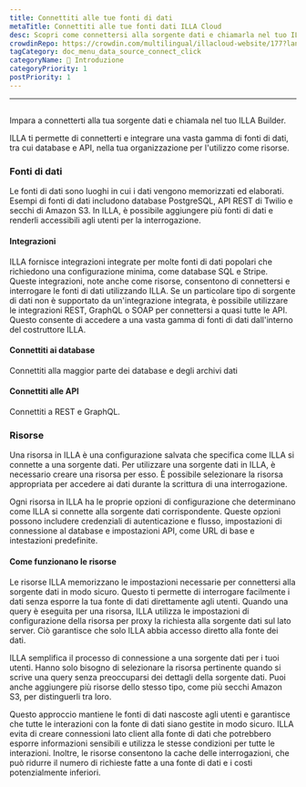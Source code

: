 ```yaml
---
title: Connettiti alle tue fonti di dati
metaTitle: Connettiti alle tue fonti dati ILLA Cloud
desc: Scopri come connettersi alla sorgente dati e chiamarla nel tuo ILLA Builder per accedere e manipolare i dati nelle tue applicazioni.
crowdinRepo: https://crowdin.com/multilingual/illacloud-website/177?languages=it&filter=basic&value=0
tagCategory: doc_menu_data_source_connect_click
categoryName: 👋 Introduzione
categoryPriority: 1
postPriority: 1
---
```


* * *

## <h2 hidden>Connettiti alle tue fonti di dati (Azione)</h2>

Impara a connetterti alla tua sorgente dati e chiamala nel tuo ILLA Builder.

ILLA ti permette di connetterti e integrare una vasta gamma di fonti di dati, tra cui database e API, nella tua organizzazione per l'utilizzo come risorse.

### Fonti di dati

Le fonti di dati sono luoghi in cui i dati vengono memorizzati ed elaborati. Esempi di fonti di dati includono database PostgreSQL, API REST di Twilio e secchi di Amazon S3. In ILLA, è possibile aggiungere più fonti di dati e renderli accessibili agli utenti per la interrogazione.

#### Integrazioni

ILLA fornisce integrazioni integrate per molte fonti di dati popolari che richiedono una configurazione minima, come database SQL e Stripe. Queste integrazioni, note anche come risorse, consentono di connettersi e interrogare le fonti di dati utilizzando ILLA. Se un particolare tipo di sorgente di dati non è supportato da un'integrazione integrata, è possibile utilizzare le integrazioni REST, GraphQL o SOAP per connettersi a quasi tutte le API. Questo consente di accedere a una vasta gamma di fonti di dati dall'interno del costruttore ILLA.

#### Connettiti ai database

Connettiti alla maggior parte dei database e degli archivi dati

#### Connettiti alle API

Connettiti a REST e GraphQL.

### Risorse

Una risorsa in ILLA è una configurazione salvata che specifica come ILLA si connette a una sorgente dati. Per utilizzare una sorgente dati in ILLA, è necessario creare una risorsa per esso. È possibile selezionare la risorsa appropriata per accedere ai dati durante la scrittura di una interrogazione.

Ogni risorsa in ILLA ha le proprie opzioni di configurazione che determinano come ILLA si connette alla sorgente dati corrispondente. Queste opzioni possono includere credenziali di autenticazione e flusso, impostazioni di connessione al database e impostazioni API, come URL di base e intestazioni predefinite.

#### Come funzionano le risorse

Le risorse ILLA memorizzano le impostazioni necessarie per connettersi alla sorgente dati in modo sicuro. Questo ti permette di interrogare facilmente i dati senza esporre la tua fonte di dati direttamente agli utenti. Quando una query è eseguita per una risorsa, ILLA utilizza le impostazioni di configurazione della risorsa per proxy la richiesta alla sorgente dati sul lato server. Ciò garantisce che solo ILLA abbia accesso diretto alla fonte dei dati.

ILLA semplifica il processo di connessione a una sorgente dati per i tuoi utenti. Hanno solo bisogno di selezionare la risorsa pertinente quando si scrive una query senza preoccuparsi dei dettagli della sorgente dati. Puoi anche aggiungere più risorse dello stesso tipo, come più secchi Amazon S3, per distinguerli tra loro.

Questo approccio mantiene le fonti di dati nascoste agli utenti e garantisce che tutte le interazioni con la fonte di dati siano gestite in modo sicuro. ILLA evita di creare connessioni lato client alla fonte di dati che potrebbero esporre informazioni sensibili e utilizza le stesse condizioni per tutte le interazioni. Inoltre, le risorse consentono la cache delle interrogazioni, che può ridurre il numero di richieste fatte a una fonte di dati e i costi potenzialmente inferiori.
